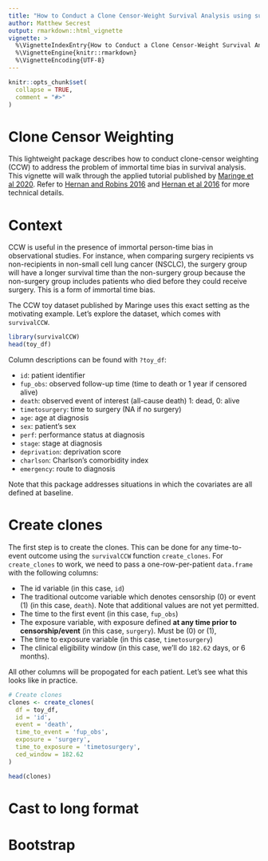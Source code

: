 ```yaml
---
title: "How to Conduct a Clone Censor-Weight Survival Analysis using survivalCCW"
author: Matthew Secrest
output: rmarkdown::html_vignette
vignette: >
  %\VignetteIndexEntry{How to Conduct a Clone Censor-Weight Survival Analysis using survivalCCW}
  %\VignetteEngine{knitr::rmarkdown}
  %\VignetteEncoding{UTF-8}
---
```


```r
knitr::opts_chunk$set(
  collapse = TRUE,
  comment = "#>"
)
```


# Clone Censor Weighting

This lightweight package describes how to conduct clone-censor weighting (CCW) to address the problem of immortal time bias in survival analysis. This vignette will walk through the applied tutorial published by [Maringe et al 2020](https://academic.oup.com/ije/article/49/5/1719/5835351). Refer to [Hernan and Robins 2016](https://doi.org/10.1093/aje/kwv254) and [Hernan et al 2016](https://doi.org/10.1016/j.jclinepi.2016.04.014) for more technical details.

# Context

CCW is useful in the presence of immortal person-time bias in observational studies. For instance, when comparing surgery recipients vs non-recipients in non-small cell lung cancer (NSCLC), the surgery group will have a longer survival time than the non-surgery group because the non-surgery group includes patients who died before they could receive surgery. This is a form of immortal time bias.

The CCW toy dataset published by Maringe uses this exact setting as the motivating example. Let's explore the dataset, which comes with `survivalCCW`.

```r
library(survivalCCW)
head(toy_df)
```

Column descriptions can be found with `?toy_df`:

- `id`: patient identifier
- `fup_obs`: observed follow-up time (time to death or 1 year if censored alive)
- `death`: observed event of interest (all-cause death) 1: dead, 0: alive
- `timetosurgery`: time to surgery (NA if no surgery)
- `age`: age at diagnosis
- `sex`: patient's sex
- `perf`: performance status at diagnosis
- `stage`: stage at diagnosis
- `deprivation`: deprivation score
- `charlson`: Charlson's comorbidity index
- `emergency`: route to diagnosis

Note that this package addresses situations in which the covariates are all defined at baseline.

# Create clones

The first step is to create the clones. This can be done for any time-to-event outcome using the `survivalCCW` function `create_clones`. For `create_clones` to work, we need to pass a one-row-per-patient `data.frame` with the following columns:

- The id variable (in this case, `id`)
- The traditional outcome variable which denotes censorship (0) or event (1) (in this case, `death`). Note that additional values are not yet permitted.
- The time to the first event (in this case, `fup_obs`)
- The exposure variable, with exposure defined **at any time prior to censorship/event** (in this case, `surgery`). Must be (0) or (1),
- The time to exposure variable (in this case, `timetosurgery`)
- The clinical eligibility window (in this case, we'll do `182.62` days, or 6 months).

All other columns will be propogated for each patient. Let's see what this looks like in practice.

```r

# Create clones
clones <- create_clones(
  df = toy_df,
  id = 'id',
  event = 'death',
  time_to_event = 'fup_obs',
  exposure = 'surgery',
  time_to_exposure = 'timetosurgery',
  ced_window = 182.62
)

head(clones)

```

# Cast to long format



# Bootstrap